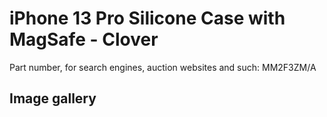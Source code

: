 
# iPhone 13 Pro Silicone Case with MagSafe - Clover

Part number, for search engines, auction websites and such: MM2F3ZM/A

## Image gallery

<div style={{ width: "768px" }}>
  <GalleryComponent
    images={[
      {
        original: "/everysource/MM2F3.webp",
        thumbnail: "/everypreview/MM2F3.webp",
      },
      {
        original: "/everysource/MM2F3_AV1.webp",
        thumbnail: "/everypreview/MM2F3_AV1.webp",
      },
      {
        original: "/everysource/MM2F3_AV2.webp",
        thumbnail: "/everypreview/MM2F3_AV2.webp",
      },
      {
        original: "/everysource/MM2F3_AV3.webp",
        thumbnail: "/everypreview/MM2F3_AV3.webp",
      },
      {
        original: "/everysource/MM2F3_AV4.webp",
        thumbnail: "/everypreview/MM2F3_AV4.webp",
      },
      {
        original: "/everysource/MM2F3_AV5.webp",
        thumbnail: "/everypreview/MM2F3_AV5.webp",
      }
    ]}
  />
</div>